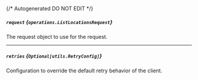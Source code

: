 {/* Autogenerated DO NOT EDIT  */}

##### `request` *{`operations.ListLocationsRequest`}*
The request object to use for the request.
<Collapsible>
    <ListLocationsRequest/>
</Collapsible>

---
##### `retries` *{`Optional[utils.RetryConfig]`}*
Configuration to override the default retry behavior of the client.
<Collapsible>
    <Retryconfig/>
</Collapsible>


